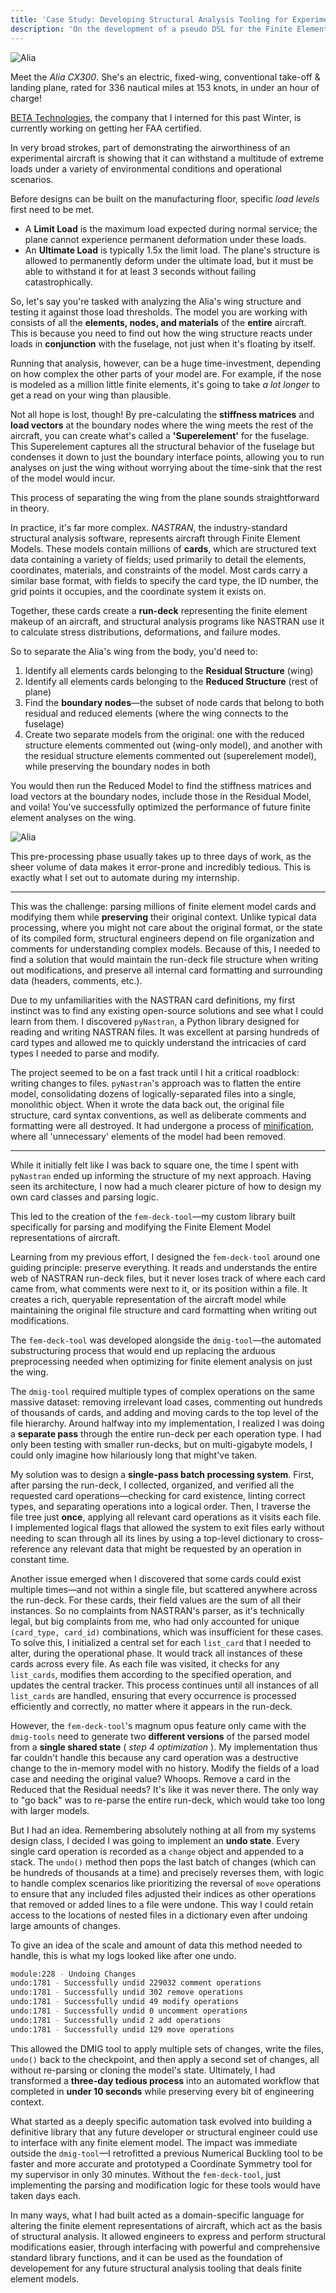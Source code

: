 ```yaml
---
title: 'Case Study: Developing Structural Analysis Tooling for Experimental Aircraft'
description: 'On the development of a pseudo DSL for the Finite Element Representations of Aircraft'
---
```

<Img
  src="/images/experience/beta-case-study/alia-dark.JPG"
  lightSrc="/images/experience/beta-case-study/alia-light.JPG"
  alt="Alia"
  caption="Sketch of the Alia CX300 by me"
/>

Meet the *Alia CX300*. She's an electric, fixed-wing, conventional take-off & landing plane, rated for 336 nautical miles at 153 knots, in under an hour of charge!

[BETA Technologies](https://beta.team), the company that I interned for this past Winter, is currently working on getting her FAA certified.

In very broad strokes, part of demonstrating the airworthiness of an experimental aircraft is showing that it can withstand a multitude of extreme loads under a variety of environmental conditions and operational scenarios.

Before designs can be built on the manufacturing floor, specific *load levels* first need to be met.

- A **Limit Load** is the maximum load expected during normal service; the plane cannot experience permanent deformation under these loads.
- An **Ultimate Load** is typically 1.5x the limit load. The plane's structure is allowed to permanently deform under the ultimate load, but it must be able to withstand it for at least 3 seconds without failing catastrophically.

So, let's say you're tasked with analyzing the Alia's wing structure and testing it against those load thresholds. The model you are working with consists of all the **elements, nodes, and materials** of the **entire** aircraft. This is because you need to find out how the wing structure reacts under loads in **conjunction** with the fuselage, not just when it's floating by itself.

Running that analysis, however, can be a huge time-investment, depending on how complex the other parts of your model are. For example, if the nose is modeled as a million little finite elements, it's going to take *a lot longer* to get a read on your wing than plausible.

Not all hope is lost, though! By pre-calculating the **stiffness matrices** and **load vectors** at the boundary nodes where the wing meets the rest of the aircraft, you can create what's called a **'Superelement'** for the fuselage. This Superelement captures all the structural behavior of the fuselage but condenses it down to just the boundary interface points, allowing you to run analyses on just the wing without worrying about the time-sink that the rest of the model would incur.

This process of separating the wing from the plane sounds straightforward in theory.

In practice, it's far more complex. *NASTRAN*, the industry-standard structural analysis software, represents aircraft through Finite Element Models. These models contain millions of **cards**, which are structured text data containing a variety of fields; used primarily to detail the elements, coordinates, materials, and constraints of the model. Most cards carry a similar base format, with fields to specify the card type, the ID number, the grid points it occupies, and the coordinate system it exists on.

Together, these cards create a **run-deck** representing the finite element makeup of an aircraft, and structural analysis programs like NASTRAN use it to calculate stress distributions, deformations, and failure modes.

So to separate the Alia's wing from the body, you'd need to:

1. Identify all elements cards belonging to the **Residual Structure** (wing)
2. Identify all elements cards belonging to the **Reduced Structure** (rest of plane)
3. Find the **boundary nodes**—the subset of node cards that belong to both residual and reduced elements (where the wing connects to the fuselage)
4. Create two separate models from the original: one with the reduced structure elements commented out (wing-only model), and another with the residual structure elements commented out (superelement model), while preserving the boundary nodes in both

You would then run the Reduced Model to find the stiffness matrices and load vectors at the boundary nodes, include those in the Residual Model, and voila! You've successfully optimized the performance of future finite element analyses on the wing.

<Img
  src="/images/experience/beta-case-study/alia-dark-red.JPG"
  lightSrc="/images/experience/beta-case-study/alia-light-red.JPG"
  alt="Alia"
  caption="Residual wing structure (red) separated at the interface nodes"
/>

This pre-processing phase usually takes up to three days of work, as the sheer volume of data makes it error-prone and incredibly tedious. This is exactly what I set out to automate during my internship.

---

This was the challenge: parsing millions of finite element model cards and modifying them while **preserving** their original context. Unlike typical data processing, where you might not care about the original format, or the state of its compiled form, structural engineers depend on file organization and comments for understanding complex models. Because of this, I needed to find a solution that would maintain the run-deck file structure when writing out modifications, and preserve all internal card formatting and surrounding data (headers, comments, etc.).

Due to my unfamiliarities with the NASTRAN card definitions, my first instinct was to find any existing open-source solutions and see what I could learn from them. I discovered `pyNastran`, a Python library designed for reading and writing NASTRAN files. It was excellent at parsing hundreds of card types and allowed me to quickly understand the intricacies of card types I needed to parse and modify.

The project seemed to be on a fast track until I hit a critical roadblock: writing changes to files. `pyNastran`'s approach was to flatten the entire model, consolidating dozens of logically-separated files into a single, monolithic object. When it wrote the data back out, the original file structure, card syntax conventions, as well as deliberate comments and formatting were all destroyed. It had undergone a process of [minification](https://en.wikipedia.org/wiki/Minification_(programming)), where all 'unnecessary' elements of the model had been removed.

---

While it initially felt like I was back to square one, the time I spent with `pyNastran` ended up informing the structure of my next approach. Having seen its architecture, I now had a much clearer picture of how to design my own card classes and parsing logic.

This led to the creation of the `fem-deck-tool`—my custom library built specifically for parsing and modifying the Finite Element Model representations of aircraft.

Learning from my previous effort, I designed the `fem-deck-tool` around one guiding principle: preserve everything. It reads and understands the entire web of NASTRAN run-deck files, but it never loses track of where each card came from, what comments were next to it, or its position within a file. It creates a rich, queryable representation of the aircraft model while maintaining the original file structure and card formatting when writing out modifications.

The `fem-deck-tool` was developed alongside the `dmig-tool`—the automated substructuring process that would end up replacing the arduous preprocessing needed when optimizing for finite element analysis on just the wing. 

The `dmig-tool` required multiple types of complex operations on the same massive dataset: removing irrelevant load cases, commenting out hundreds of thousands of cards, and adding and moving cards to the top level of the file hierarchy. Around halfway into my implementation, I realized I was doing a **separate pass** through the entire run-deck per each operation type. I had only been testing with smaller run-decks, but on multi-gigabyte models, I could only imagine how hilariously long that might've taken.

My solution was to design a **single-pass batch processing system**. First, after parsing the run-deck, I collected, organized, and verified all the requested card operations—checking for card existence, linting correct types, and separating operations into a logical order. Then, I traverse the file tree just **once**, applying all relevant card operations as it visits each file. I implemented logical flags that allowed the system to exit files early without needing to scan through all its lines by using a top-level dictionary to cross-reference any relevant data that might be requested by an operation in constant time.

Another issue emerged when I discovered that some cards could exist multiple times—and not within a single file, but scattered anywhere across the run-deck. For these cards, their field values are the sum of all their instances. So no complaints from NASTRAN's parser, as it's technically legal, but big complaints from me, who had only accounted for unique `(card_type, card_id)` combinations, which was insufficient for these cases. To solve this, I initialized a central set for each `list_card` that I needed to alter, during the operational phase. It would track all instances of these cards across every file. As each file was visited, it checks for any `list_cards`, modifies them according to the specified operation, and updates the central tracker. This process continues until all instances of all `list_cards` are handled, ensuring that every occurrence is processed efficiently and correctly, no matter where it appears in the run-deck.

However, the `fem-deck-tool`'s magnum opus feature only came with the `dmig-tools` need to generate two **different versions** of the parsed model from a **single shared state** ( *step 4 optimization* ). My implementation thus far couldn't handle this because any card operation was a destructive change to the in-memory model with no history. Modify the fields of a load case and needing the original value? Whoops. Remove a card in the Reduced that the Residual needs? It's like it was never there. The only way to "go back" was to re-parse the entire run-deck, which would take too long with larger models. 

But I had an idea. Remembering absolutely nothing at all from my systems design class, I decided I was going to implement an **undo state**. Every single card operation is recorded as a `change` object and appended to a stack. The `undo()` method then pops the last batch of changes (which can be hundreds of thousands at a time) and precisely reverses them, with logic to handle complex scenarios like prioritizing the reversal of `move` operations to ensure that any included files adjusted their indices as other operations that removed or added lines to a file were undone. This way I could retain access to the locations of nested files in a dictionary even after undoing large amounts of changes.

To give an idea of the scale and amount of data this method needed to handle, this is what my logs looked like after one undo.

```sh
module:228 - Undoing Changes
undo:1781 - Successfully undid 229032 comment operations 
undo:1781 - Successfully undid 302 remove operations
undo:1781 - Successfully undid 49 modify operations
undo:1781 - Successfully undid 0 uncomment operations
undo:1781 - Successfully undid 2 add operations
undo:1781 - Successfully undid 129 move operations
```

This allowed the DMIG tool to apply multiple sets of changes, write the files, `undo()` back to the checkpoint, and then apply a second set of changes, all without re-parsing or cloning the model's state. Ultimately, I had transformed a **three-day tedious process** into an automated workflow that completed in **under 10 seconds** while preserving every bit of engineering context.

What started as a deeply specific automation task evolved into building a definitive library that any future developer or structural engineer could use to interface with any finite element model. The impact was immediate outside the `dmig-tool`—I retrofitted a previous Numerical Buckling tool to be faster and more accurate and prototyped a Coordinate Symmetry tool for my supervisor in only 30 minutes. Without the `fem-deck-tool`, just implementing the parsing and modification logic for these tools would have taken days each.

In many ways, what I had built acted as a domain-specific language for altering the finite element representations of aircraft, which act as the basis of structural analysis. It allowed engineers to express and perform structural modifications easier, through interfacing with powerful and comprehensive standard library functions, and it can be used as the foundation of developement for any future structural analysis tooling that deals finite element models.
